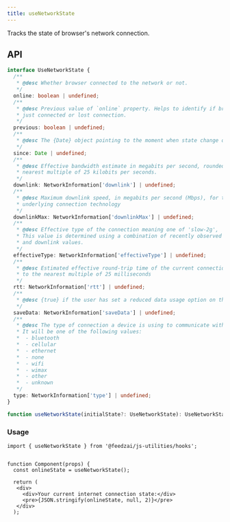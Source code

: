 ```yaml
---
title: useNetworkState
---
```

Tracks the state of browser's network connection.

## API

```typescript
interface UseNetworkState {
  /**
   * @desc Whether browser connected to the network or not.
   */
  online: boolean | undefined;
  /**
   * @desc Previous value of `online` property. Helps to identify if browser
   * just connected or lost connection.
   */
  previous: boolean | undefined;
  /**
   * @desc The {Date} object pointing to the moment when state change occurred.
   */
  since: Date | undefined;
  /**
   * @desc Effective bandwidth estimate in megabits per second, rounded to the
   * nearest multiple of 25 kilobits per seconds.
   */
  downlink: NetworkInformation['downlink'] | undefined;
  /**
   * @desc Maximum downlink speed, in megabits per second (Mbps), for the
   * underlying connection technology
   */
  downlinkMax: NetworkInformation['downlinkMax'] | undefined;
  /**
   * @desc Effective type of the connection meaning one of 'slow-2g', '2g', '3g', or '4g'.
   * This value is determined using a combination of recently observed round-trip time
   * and downlink values.
   */
  effectiveType: NetworkInformation['effectiveType'] | undefined;
  /**
   * @desc Estimated effective round-trip time of the current connection, rounded
   * to the nearest multiple of 25 milliseconds
   */
  rtt: NetworkInformation['rtt'] | undefined;
  /**
   * @desc {true} if the user has set a reduced data usage option on the user agent.
   */
  saveData: NetworkInformation['saveData'] | undefined;
  /**
   * @desc The type of connection a device is using to communicate with the network.
   * It will be one of the following values:
   *  - bluetooth
   *  - cellular
   *  - ethernet
   *  - none
   *  - wifi
   *  - wimax
   *  - other
   *  - unknown
   */
  type: NetworkInformation['type'] | undefined;
}

function useNetworkState(initialState?: UseNetworkState): UseNetworkState;
```

### Usage

```tsx
import { useNetworkState } from '@feedzai/js-utilities/hooks';


function Component(props) {
  const onlineState = useNetworkState();

  return (
   <div>
     <div>Your current internet connection state:</div>
     <pre>{JSON.stringify(onlineState, null, 2)}</pre>
   </div>
  );
```
